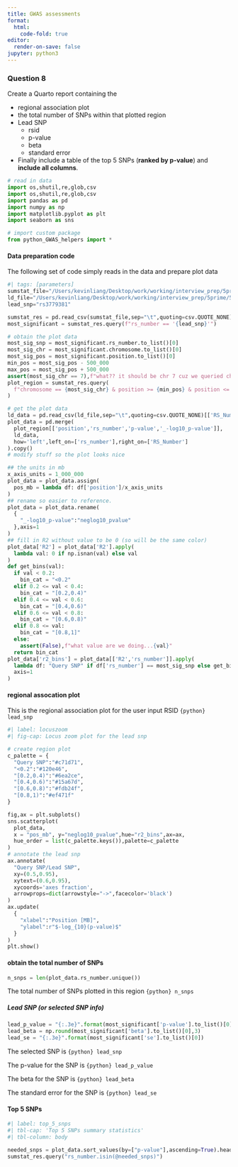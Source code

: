 ```yaml
---
title: GWAS assessments
format:
  html:
    code-fold: true
editor:
  render-on-save: false
jupyter: python3
---
```


### Question 8

Create a Quarto report containing the 

* regional association plot
* the total number of SNPs within that plotted region
* Lead SNP
  * rsid
  * p-value
  * beta
  * standard error

* Finally include a table of the top 5 SNPs (**ranked by p-value**) and **include all columns**.

```python
# read in data
import os,shutil,re,glob,csv
import os,shutil,re,glob,csv
import pandas as pd
import numpy as np
import matplotlib.pyplot as plt
import seaborn as sns

# import custom package
from python_GWAS_helpers import *
```

#### Data preparation code
The following set of code simply reads in the data and prepare plot data

```python
#| tags: [parameters]
sumstat_file="/Users/kevinliang/Desktop/work/working/interview_prep/5prime/5PrimeSciences_coding_assessments/data/cleaned_sumstats.txt.gz"
ld_file="/Users/kevinliang/Desktop/work/working/interview_prep/5prime/5PrimeSciences_coding_assessments/data/lead_chr7_proxy.tsv"
lead_snp="rs3779381"
```

```python
sumstat_res = pd.read_csv(sumstat_file,sep="\t",quoting=csv.QUOTE_NONE)
most_significant = sumstat_res.query(f"rs_number == '{lead_snp}'")

# obtain the plot data
most_sig_snp = most_significant.rs_number.to_list()[0]
most_sig_chr = most_significant.chromosome.to_list()[0]
most_sig_pos = most_significant.position.to_list()[0]
min_pos = most_sig_pos - 500_000
max_pos = most_sig_pos + 500_000
assert(most_sig_chr == 7),f"what?? it should be chr 7 cuz we queried chr 7"
plot_region = sumstat_res.query(
  f"chromosome == {most_sig_chr} & position >= {min_pos} & position <= {max_pos}"
)

# get the plot data
ld_data = pd.read_csv(ld_file,sep="\t",quoting=csv.QUOTE_NONE)[['RS_Number',"R2"]]
plot_data = pd.merge(
  plot_region[['position','rs_number','p-value','_-log10_p-value']],
  ld_data,
  how='left',left_on=['rs_number'],right_on=['RS_Number']
).copy()
# modify stuff so the plot looks nice

## the units in mb
x_axis_units = 1_000_000
plot_data = plot_data.assign(
  pos_mb = lambda df: df['position']/x_axis_units
)
## rename so easier to reference.
plot_data = plot_data.rename(
  {
    "_-log10_p-value":"neglog10_pvalue"
  },axis=1
)
## fill in R2 without value to be 0 (so will be the same color)
plot_data['R2'] = plot_data['R2'].apply(
  lambda val: 0 if np.isnan(val) else val
)
def get_bins(val):
  if val < 0.2:
    bin_cat = "<0.2"
  elif 0.2 <= val < 0.4:
    bin_cat = "[0.2,0.4)"
  elif 0.4 <= val < 0.6:
    bin_cat = "[0.4,0.6)"
  elif 0.6 <= val < 0.8:
    bin_cat = "[0.6,0.8)"
  elif 0.8 <= val:
    bin_cat = "[0.8,1]"
  else:
    assert(False),f"what value are we doing...{val}"
  return bin_cat
plot_data['r2_bins'] = plot_data[['R2','rs_number']].apply(
  lambda df: "Query SNP" if df['rs_number'] == most_sig_snp else get_bins(df['R2']),
  axis=1
)


```

#### regional assocation plot
This is the regional association plot for the user input RSID `{python} lead_snp`

```python
#| label: locuszoom
#| fig-cap: Locus zoom plot for the lead snp

# create region plot
c_palette = {
  "Query SNP":"#c71d71",
  "<0.2":"#120e46",
  "[0.2,0.4)":"#6ea2ce",
  "[0.4,0.6)":"#15a67d",
  "[0.6,0.8)":"#fdb24f",
  "[0.8,1)":"#ef471f"
}

fig,ax = plt.subplots()
sns.scatterplot(
  plot_data,
  x = "pos_mb", y="neglog10_pvalue",hue="r2_bins",ax=ax,
  hue_order = list(c_palette.keys()),palette=c_palette
)
# annotate the lead snp
ax.annotate(
  "Query SNP/Lead SNP", 
  xy=(0.5,0.95),
  xytext=(0.6,0.95),
  xycoords='axes fraction',
  arrowprops=dict(arrowstyle="->",facecolor='black')
)
ax.update(
  {
    "xlabel":"Position [MB]",
    "ylabel":r"$-log_{10}(p-value)$"
  }
)
plt.show()
```

#### obtain the total number of SNPs
```python
n_snps = len(plot_data.rs_number.unique())
```

The total number of SNPs plotted in this region `{python} n_snps`

##### Lead SNP (or selected SNP info)

```python
lead_p_value = "{:.3e}".format(most_significant['p-value'].to_list()[0])
lead_beta = np.round(most_significant['beta'].to_list()[0],3)
lead_se = "{:.3e}".format(most_significant['se'].to_list()[0])
```

The selected SNP is `{python} lead_snp`

The p-value for the SNP is `{python} lead_p_value`

The beta for the SNP is `{python} lead_beta`

The standard error for the SNP is `{python} lead_se`

#### Top 5 SNPs

```python
#| label: top_5_snps
#| tbl-cap: 'Top 5 SNPs summary statistics'
#| tbl-column: body

needed_snps = plot_data.sort_values(by=["p-value"],ascending=True).head(n=5).rs_number
sumstat_res.query("rs_number.isin(@needed_snps)")
```